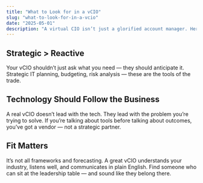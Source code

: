 ```yaml
---
title: "What to Look for in a vCIO"
slug: "what-to-look-for-in-a-vcio"
date: "2025-05-01"
description: "A virtual CIO isn’t just a glorified account manager. Here’s what really matters."
---
```


## Strategic > Reactive

Your vCIO shouldn’t just ask what you need — they should anticipate it. Strategic IT planning, budgeting, risk analysis — these are the tools of the trade.

## Technology Should Follow the Business

A real vCIO doesn’t lead with the tech. They lead with the problem you’re trying to solve. If you’re talking about tools before talking about outcomes, you’ve got a vendor — not a strategic partner.

## Fit Matters

It’s not all frameworks and forecasting. A great vCIO understands your industry, listens well, and communicates in plain English. Find someone who can sit at the leadership table — and sound like they belong there.
